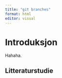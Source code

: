 ```yaml
---
title: "git branches"
format: html
editor: visual
---
```


# **Introduksjon**

Hahaha.

## Litteraturstudie

